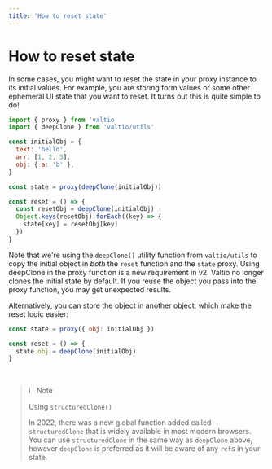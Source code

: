 ```yaml
---
title: 'How to reset state'
---
```


# How to reset state

In some cases, you might want to reset the state in your proxy instance to its initial values. For example, you are storing form values or some other ephemeral UI state that you want to reset. It turns out this is quite simple to do!

```js
import { proxy } from 'valtio'
import { deepClone } from 'valtio/utils'

const initialObj = {
  text: 'hello',
  arr: [1, 2, 3],
  obj: { a: 'b' },
}

const state = proxy(deepClone(initialObj))

const reset = () => {
  const resetObj = deepClone(initialObj)
  Object.keys(resetObj).forEach((key) => {
    state[key] = resetObj[key]
  })
}
```

Note that we're using the `deepClone()` utility function from `valtio/utils` to copy the initial object in _both_ the `reset` function and the `state` proxy. Using deepClone in the proxy function is a new requirement in v2. Valtio no longer clones the initial state by default. If you reuse the object you pass into the proxy function, you may get unexpected results.

Alternatively, you can store the object in another object, which make the reset logic easier:

```js
const state = proxy({ obj: initialObj })

const reset = () => {
  state.obj = deepClone(initialObj)
}
```

<br />

<blockquote className="note">
ℹ️ &nbsp; Note

Using `structuredClone()`

In 2022, there was a new global function added called `structuredClone` that is widely available in most modern browsers. You can use `structuredClone` in the same way as `deepClone` above, however `deepClone` is preferred as it will be aware of any `ref`s in your state.
</blockquote>
